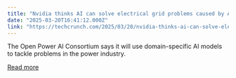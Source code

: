 ```yaml
---
title: "Nvidia thinks AI can solve electrical grid problems caused by AI"
date: "2025-03-20T16:41:12.000Z"
link: "https://techcrunch.com/2025/03/20/nvidia-thinks-ai-can-solve-electrical-grid-problems-caused-by-ai/"
---
```


The Open Power AI Consortium says it will use domain-specific AI models to tackle problems in the power industry.

[Read more](https://techcrunch.com/2025/03/20/nvidia-thinks-ai-can-solve-electrical-grid-problems-caused-by-ai/)
